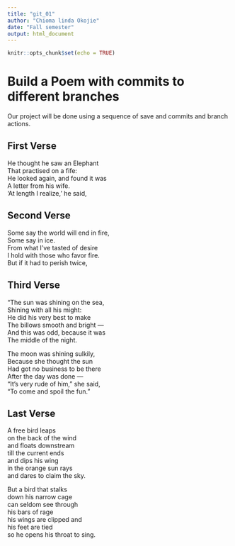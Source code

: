 ```yaml
---
title: "git_01"
author: "Chioma linda Okojie"
date: "Fall semester"
output: html_document
---
```


```r
knitr::opts_chunk$set(echo = TRUE)
```
# Build a Poem with commits to different branches
Our project will be done using a sequence of save and commits and branch actions.
<!-- Do not modify or change any text in "!--" bracketed areas such as this --- these are instructions to
you, if you change any of this the git program will notice it and compromise your git merging strategy !-->

## First Verse 
<!--Put the first five lines of a poem by Lewis Carrol in this section!-->
He thought he saw an Elephant  
That practised on a fife:  
He looked again, and found it was  
A letter from his wife.  
'At length I realize,' he said,  


## Second Verse
<!--Put the first five lines of a poem by Robert Frost here!-->
Some say the world will end in fire,   
Some say in ice.    
From what I've tasted of desire    
I hold with those who favor fire.    
But if it had to perish twice, 


## Third Verse
<!--Put the first two verses of The Walrus and the Carpenter here!-->
"The sun was shining on the sea,  
      Shining with all his might:  
He did his very best to make  
      The billows smooth and bright —  
And this was odd, because it was  
      The middle of the night.  

The moon was shining sulkily,  
      Because she thought the sun  
Had got no business to be there  
      After the day was done —  
"It's very rude of him," she said,  
      "To come and spoil the fun."  
      
      
## Last Verse
<!--Put a short poem of your choice 8-20 lines,here!-->
A free bird leaps  
on the back of the wind     
and floats downstream       
till the current ends  
and dips his wing  
in the orange sun rays  
and dares to claim the sky.  

But a bird that stalks  
down his narrow cage  
can seldom see through  
his bars of rage  
his wings are clipped and     
his feet are tied  
so he opens his throat to sing.  